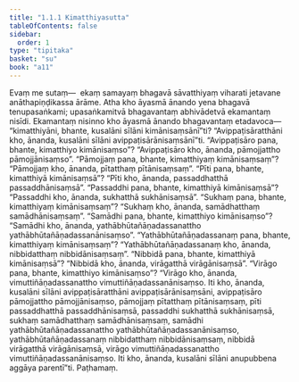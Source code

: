 ```yaml
---
title: "1.1.1 Kimatthiyasutta"
tableOfContents: false
sidebar:
  order: 1
type: "tipitaka"
basket: "su"
book: "a11"
---
```



<DynamicBreadcrumb />

<Division number="1" book="a11">

<Paragraph number="2" book="a11">
Evaṃ me sutaṃ—  ekaṃ samayaṃ bhagavā sāvatthiyaṃ viharati jetavane anāthapiṇḍikassa ārāme. Atha kho āyasmā ānando yena bhagavā tenupasaṅkami; upasaṅkamitvā bhagavantaṃ abhivādetvā ekamantaṃ nisīdi. Ekamantaṃ nisinno kho āyasmā ānando bhagavantaṃ etadavoca—  “kimatthiyāni, bhante, kusalāni sīlāni kimānisaṃsānī”ti? “Avippaṭisāratthāni kho, ānanda, kusalāni sīlāni avippaṭisārānisaṃsānī”ti.
</Paragraph>

<Paragraph number="3" book="a11">
“Avippaṭisāro pana, bhante, kimatthiyo kimānisaṃso”? “Avippaṭisāro kho, ānanda, pāmojjattho pāmojjānisaṃso”.
</Paragraph>

<Paragraph number="4" book="a11">
“Pāmojjaṃ pana, bhante, kimatthiyaṃ kimānisaṃsaṃ”? “Pāmojjaṃ kho, ānanda, pītatthaṃ pītānisaṃsaṃ”.
</Paragraph>

<Paragraph number="5" book="a11">
“Pīti pana, bhante, kimatthiyā kimānisaṃsā”? “Pīti kho, ānanda, passaddhatthā passaddhānisaṃsā”.
</Paragraph>

<Paragraph number="6" book="a11">
“Passaddhi pana, bhante, kimatthiyā kimānisaṃsā”? “Passaddhi kho, ānanda, sukhatthā sukhānisaṃsā”.
</Paragraph>

<Paragraph number="7" book="a11">
“Sukhaṃ pana, bhante, kimatthiyaṃ kimānisaṃsaṃ”? “Sukhaṃ kho, ānanda, samādhatthaṃ samādhānisaṃsaṃ”.
</Paragraph>

<Paragraph number="8" book="a11">
“Samādhi pana, bhante, kimatthiyo kimānisaṃso”? “Samādhi kho, ānanda, yathābhūtañāṇadassanattho yathābhūtañāṇadassanānisaṃso”.
</Paragraph>

<Paragraph number="9" book="a11">
“Yathābhūtañāṇadassanaṃ pana, bhante, kimatthiyaṃ kimānisaṃsaṃ”? “Yathābhūtañāṇadassanaṃ kho, ānanda, nibbidatthaṃ nibbidānisaṃsaṃ”.
</Paragraph>

<Paragraph number="10" book="a11">
“Nibbidā pana, bhante, kimatthiyā kimānisaṃsā”? “Nibbidā kho, ānanda, virāgatthā virāgānisaṃsā”.
</Paragraph>

<Paragraph number="11" book="a11">
“Virāgo pana, bhante, kimatthiyo kimānisaṃso”? “Virāgo kho, ānanda, vimuttiñāṇadassanattho vimuttiñāṇadassanānisaṃso.
</Paragraph>

<Paragraph number="12" book="a11">
Iti kho, ānanda, kusalāni sīlāni avippaṭisāratthāni avippaṭisārānisaṃsāni, avippaṭisāro pāmojjattho pāmojjānisaṃso, pāmojjaṃ pītatthaṃ pītānisaṃsaṃ, pīti passaddhatthā passaddhānisaṃsā, passaddhi sukhatthā sukhānisaṃsā, sukhaṃ samādhatthaṃ samādhānisaṃsaṃ, samādhi yathābhūtañāṇadassanattho yathābhūtañāṇadassanānisaṃso, yathābhūtañāṇadassanaṃ nibbidatthaṃ nibbidānisaṃsaṃ, nibbidā virāgatthā virāgānisaṃsā, virāgo vimuttiñāṇadassanattho vimuttiñāṇadassanānisaṃso. Iti kho, ānanda, kusalāni sīlāni anupubbena aggāya parentī”ti.

</Paragraph>
</Division>

<Paragraph number="13" type="center" book="a11">
Paṭhamaṃ.
</Paragraph>